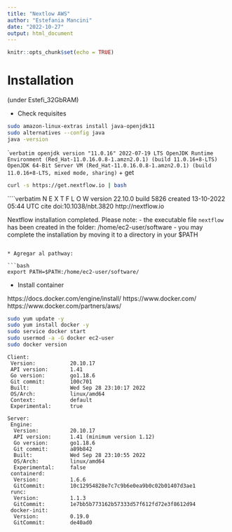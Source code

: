 ```yaml
---
title: "Nextlow AWS"
author: "Estefania Mancini"
date: "2022-10-27"
output: html_document
---
```


```r
knitr::opts_chunk$set(echo = TRUE)
```

# Installation

(under Estefi_32GbRAM)

+  Check requisites


```bash
sudo amazon-linux-extras install java-openjdk11
sudo alternatives --config java
java -version
```

````verbatim
openjdk version "11.0.16" 2022-07-19 LTS
OpenJDK Runtime Environment (Red_Hat-11.0.16.0.8-1.amzn2.0.1) (build 11.0.16+8-LTS)
OpenJDK 64-Bit Server VM (Red_Hat-11.0.16.0.8-1.amzn2.0.1) (build 11.0.16+8-LTS, mixed mode, sharing)
```
+ get

```bash
curl -s https://get.nextflow.io | bash
```

````verbatim
 N E X T F L O W
      version 22.10.0 build 5826
      created 13-10-2022 05:44 UTC 
      cite doi:10.1038/nbt.3820
      http://nextflow.io

Nextflow installation completed. Please note:
- the executable file `nextflow` has been created in the folder: /home/ec2-user/software
- you may complete the installation by moving it to a directory in your $PATH
```

* Agregar al pathway:

```bash
export PATH=$PATH:/home/ec2-user/software/
```

*  Install container

https://docs.docker.com/engine/install/
https://www.docker.com/
https://www.docker.com/partners/aws/

```bash
sudo yum update -y
sudo yum install docker -y
sudo service docker start
sudo usermod -a -G docker ec2-user
sudo docker version 
```

```verbatim
Client:
 Version:           20.10.17
 API version:       1.41
 Go version:        go1.18.6
 Git commit:        100c701
 Built:             Wed Sep 28 23:10:17 2022
 OS/Arch:           linux/amd64
 Context:           default
 Experimental:      true

Server:
 Engine:
  Version:          20.10.17
  API version:      1.41 (minimum version 1.12)
  Go version:       go1.18.6
  Git commit:       a89b842
  Built:            Wed Sep 28 23:10:55 2022
  OS/Arch:          linux/amd64
  Experimental:     false
 containerd:
  Version:          1.6.6
  GitCommit:        10c12954828e7c7c9b6e0ea9b0c02b01407d3ae1
 runc:
  Version:          1.1.3
  GitCommit:        1e7bb5b773162b57333d57f612fd72e3f8612d94
 docker-init:
  Version:          0.19.0
  GitCommit:        de40ad0
```

